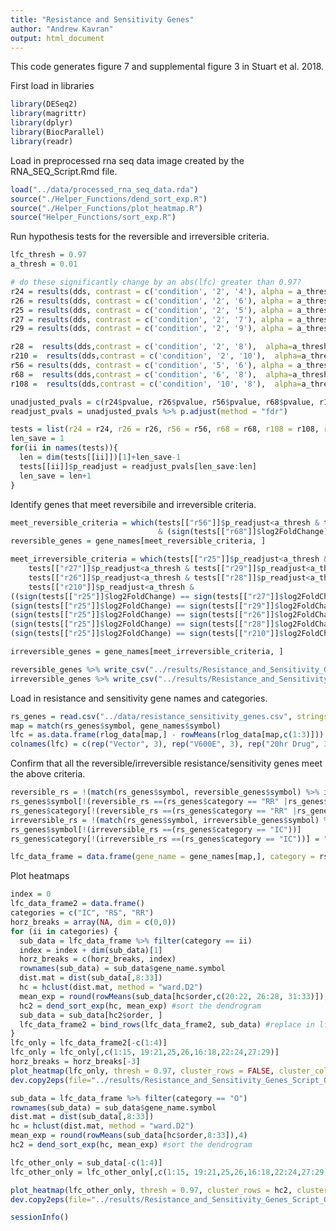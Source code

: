 ```yaml
---
title: "Resistance and Sensitivity Genes"
author: "Andrew Kavran"
output: html_document
---
```

This code generates figure 7 and supplemental figure 3 in Stuart et al. 2018.

First load in libraries
```r
library(DESeq2)
library(magrittr)
library(dplyr)
library(BiocParallel)
library(readr)
```

Load in preprocessed rna seq data image created by the RNA_SEQ_Script.Rmd file.
```r
load("../data/processed_rna_seq_data.rda")
source("./Helper_Functions/dend_sort_exp.R")
source("./Helper_Functions/plot_heatmap.R")
source("Helper_Functions/sort_exp.R")
```

Run hypothesis tests for the reversible and irreversible criteria.
```r
lfc_thresh = 0.97
a_thresh = 0.01

# do these significantly change by an abs(lfc) greater than 0.97?
r24 = results(dds, contrast = c('condition', '2', '4'), alpha = a_thresh, lfcThreshold = lfc_thresh, altHypothesis = "greaterAbs", parallel = TRUE, BPPARAM = MulticoreParam(4))
r26 = results(dds, contrast = c('condition', '2', '6'), alpha = a_thresh, lfcThreshold = lfc_thresh, altHypothesis = "greaterAbs", parallel = TRUE, BPPARAM = MulticoreParam(4))
r25 = results(dds, contrast = c('condition', '2', '5'), alpha = a_thresh, lfcThreshold = lfc_thresh, altHypothesis = "greaterAbs", parallel = TRUE, BPPARAM = MulticoreParam(4))
r27 = results(dds, contrast = c('condition', '2', '7'), alpha = a_thresh, lfcThreshold = lfc_thresh, altHypothesis = "greaterAbs", parallel = TRUE, BPPARAM = MulticoreParam(4))
r29 = results(dds, contrast = c('condition', '2', '9'), alpha = a_thresh, lfcThreshold = lfc_thresh, altHypothesis = "greaterAbs", parallel = TRUE, BPPARAM = MulticoreParam(4))

r28 =  results(dds,contrast = c('condition', '2', '8'),  alpha=a_thresh, lfcThreshold = lfc_thresh, altHypothesis = "greaterAbs", parallel = TRUE, BPPARAM = MulticoreParam(4))
r210 =  results(dds,contrast = c('condition', '2', '10'),  alpha=a_thresh, lfcThreshold = lfc_thresh, altHypothesis = "greaterAbs", parallel = TRUE, BPPARAM = MulticoreParam(4))
r56 = results(dds, contrast = c('condition', '5', '6'), alpha = a_thresh, lfcThreshold = lfc_thresh, altHypothesis = "greaterAbs", parallel = TRUE, BPPARAM = MulticoreParam(4))
r68 =  results(dds,contrast = c('condition', '6', '8'),  alpha=a_thresh, lfcThreshold = lfc_thresh, altHypothesis = "greaterAbs", parallel = TRUE, BPPARAM = MulticoreParam(4))
r108 =  results(dds,contrast = c('condition', '10', '8'),  alpha=a_thresh, lfcThreshold = lfc_thresh, altHypothesis = "greaterAbs", parallel = TRUE, BPPARAM = MulticoreParam(4))

unadjusted_pvals = c(r24$pvalue, r26$pvalue, r56$pvalue, r68$pvalue, r108$pvalue, r25$pvalue, r27$pvalue, r29$pvalue, r28$pvalue, r210$pvalue)
readjust_pvals = unadjusted_pvals %>% p.adjust(method = "fdr")

tests = list(r24 = r24, r26 = r26, r56 = r56, r68 = r68, r108 = r108, r25 = r25, r27 = r27, r29 = r29, r28 = r28, r210 =r210)
len_save = 1
for(ii in names(tests)){
  len = dim(tests[[ii]])[1]+len_save-1
  tests[[ii]]$p_readjust = readjust_pvals[len_save:len]
  len_save = len+1
}
```

Identify genes that meet reversibile and irreversible criteria.
```r
meet_reversible_criteria = which(tests[["r56"]]$p_readjust<a_thresh & tests[["r68"]]$p_readjust<a_thresh & tests[["r108"]]$p_readjust<a_thresh
                                 & (sign(tests[["r68"]]$log2FoldChange) ==sign(tests[["r108"]]$log2FoldChange)))
reversible_genes = gene_names[meet_reversible_criteria, ]

meet_irreversible_criteria = which(tests[["r25"]]$p_readjust<a_thresh &
    tests[["r27"]]$p_readjust<a_thresh & tests[["r29"]]$p_readjust<a_thresh & 
    tests[["r26"]]$p_readjust<a_thresh & tests[["r28"]]$p_readjust<a_thresh &
    tests[["r210"]]$p_readjust<a_thresh &
((sign(tests[["r25"]]$log2FoldChange) == sign(tests[["r27"]]$log2FoldChange)) &
(sign(tests[["r25"]]$log2FoldChange) == sign(tests[["r29"]]$log2FoldChange)) &
(sign(tests[["r25"]]$log2FoldChange) == sign(tests[["r26"]]$log2FoldChange)) &
(sign(tests[["r25"]]$log2FoldChange) == sign(tests[["r28"]]$log2FoldChange)) &
(sign(tests[["r25"]]$log2FoldChange) == sign(tests[["r210"]]$log2FoldChange)))) %>% setdiff(meet_reversible_criteria)

irreversible_genes = gene_names[meet_irreversible_criteria, ]

reversible_genes %>% write_csv("../results/Resistance_and_Sensitivity_Genes_Script_Output/reversible_changes_genes.csv")
irreversible_genes %>% write_csv("../results/Resistance_and_Sensitivity_Genes_Script_Output/irreversible_changes_genes.csv")
```

Load in resistance and sensitivity gene names and categories.
```r
rs_genes = read.csv("../data/resistance_sensitivity_genes.csv", stringsAsFactors = FALSE)
map = match(rs_genes$symbol, gene_names$symbol)
lfc = as.data.frame(rlog_data[map,] - rowMeans(rlog_data[map,c(1:3)]))
colnames(lfc) = c(rep("Vector", 3), rep("V600E", 3), rep("20hr Drug", 3), rep("Week 1 CONT", 3), rep("Week 2 CONT", 3), rep("Week 2 INT (OFF)", 3), rep("Week 3 CONT", 3), rep("Week 3 INT (ON)", 3), rep("Week 4 CONT", 2), rep("Week 4 INT (OFF)", 3))

```

Confirm that all the reversible/irreversible resistance/sensitivity genes meet the above criteria.
```r
reversible_rs = !(match(rs_genes$symbol, reversible_genes$symbol) %>% is.na)
rs_genes$symbol[!(reversible_rs ==(rs_genes$category == "RR" |rs_genes$category == "RS"))]
rs_genes$category[!(reversible_rs ==(rs_genes$category == "RR" |rs_genes$category == "RS"))] = "O"
irreversible_rs = !(match(rs_genes$symbol, irreversible_genes$symbol) %>% is.na)
rs_genes$symbol[!(irreversible_rs ==(rs_genes$category == "IC"))]
rs_genes$category[!(irreversible_rs ==(rs_genes$category == "IC"))] = "O"

lfc_data_frame = data.frame(gene_name = gene_names[map,], category = rs_genes$category, lfc)
```

Plot heatmaps
```r
index = 0
lfc_data_frame2 = data.frame()
categories = c("IC", "RS", "RR")
horz_breaks = array(NA, dim = c(0,0))
for (ii in categories) {
  sub_data = lfc_data_frame %>% filter(category == ii)
  index = index + dim(sub_data)[1]
  horz_breaks = c(horz_breaks, index)
  rownames(sub_data) = sub_data$gene_name.symbol
  dist.mat = dist(sub_data[,8:33])
  hc = hclust(dist.mat, method = "ward.D2")
  mean_exp = round(rowMeans(sub_data[hc$order,c(20:22, 26:28, 31:33)]),4)
  hc2 = dend_sort_exp(hc, mean_exp) #sort the dendrogram
  sub_data = sub_data[hc2$order, ]
  lfc_data_frame2 = bind_rows(lfc_data_frame2, sub_data) #replace in lfc
}
lfc_only = lfc_data_frame2[-c(1:4)]
lfc_only = lfc_only[,c(1:15, 19:21,25,26,16:18,22:24,27:29)]
horz_breaks = horz_breaks[-3]
plot_heatmap(lfc_only, thresh = 0.97, cluster_rows = FALSE, cluster_cols = FALSE, gaps_col = c(9,20), gaps_row = horz_breaks, legend_breaks = c(-6, -4, -2, -0.97, 0, 0.97, 2, 4, 6), labels_row = lfc_data_frame2$gene_name.symbol, show_colnames=FALSE, fontsize = 7)
dev.copy2eps(file="../results/Resistance_and_Sensitivity_Genes_Script_Output/Resistance_and_Sensitivity_Genes_Script_Output.eps")
```


```r
sub_data = lfc_data_frame %>% filter(category == "O")
rownames(sub_data) = sub_data$gene_name.symbol
dist.mat = dist(sub_data[,8:33])
hc = hclust(dist.mat, method = "ward.D2")
mean_exp = round(rowMeans(sub_data[hc$order,8:33]),4)
hc2 = dend_sort_exp(hc, mean_exp) #sort the dendrogram

lfc_other_only = sub_data[-c(1:4)]
lfc_other_only = lfc_other_only[,c(1:15, 19:21,25,26,16:18,22:24,27:29)]

plot_heatmap(lfc_other_only, thresh = 0.97, cluster_rows = hc2, cluster_cols = FALSE, gaps_col = c(9,20), legend_breaks = c(-6, -4, -2, -0.97, 0, 0.97, 2, 4, 6), labels_row = lfc_other_only$gene_name.symbol, show_colnames=FALSE, fontsize = 7)
dev.copy2eps(file="../results/Resistance_and_Sensitivity_Genes_Script_Output/Supplemental_Resistance_and_Sensitivity_Genes_Script_Output.eps")
```

```r
sessionInfo()
```

